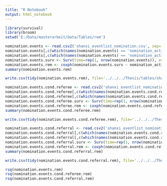 ---
title: "R Notebook"
output: html_notebook
---


```{r}
library(survival)
library(broom)
setwd('E:/Data/masterarbeit/Data/Tables/rem')
```


```{r}
nomination.events <- read.csv2('shanxi_eventlist_nomination.csv', sep=',')
nomination.events[,c(which(names(nomination.events) == 'nomination_activity'):which(names(nomination.events) == 'network_time'))] <- log1p(nomination.events[,c(which(names(nomination.events) == 'nomination_activity'):which(names(nomination.events) == 'network_time'))])
nomination.events[,c(which(names(nomination.events) == 'nomination_activity'):which(names(nomination.events) == 'network_time'))] <- scale(nomination.events[,c(which(names(nomination.events) == 'nomination_activity'):which(names(nomination.events) == 'network_time'))])
nomination.events.surv <- Surv(time=rep(1, nrow(nomination.events)), event=nomination.events$IS_OBSERVED)
nomination.events.rem <- coxph(nomination.events.surv ~ nomination_activity +  reciprocation + repetition + exact_reciprocation +transitive_tie + cyclical_tie + triangle_effect_children + triangle_effect_parents + network_activity + network_time + referee_age + referral_age + age_difference + referee_gender + referral_gender + gender_difference + referee_relatives + referral_relatives + relatives_difference + referee_hukou + referral_hukou + hukou_difference + strata(EVENT_INTERVAL), data=nomination.events)
summary(nomination.events.rem)
```
```{r}
write.csv(tidy(nomination.events.rem), file='../../../Thesis/tables/shanxi_rem.csv')
```

```{r}
nomination.events.cond.referee <- read.csv2('shanxi_eventlist_nomination_cond_referee.csv', sep=',')
nomination.events.cond.referee[,c(which(names(nomination.events.cond.referee) == 'nomination_activity'):which(names(nomination.events.cond.referee) == 'network_time'))] <- log1p(nomination.events.cond.referee[,c(which(names(nomination.events.cond.referee) == 'nomination_activity'):which(names(nomination.events.cond.referee) == 'network_time'))])
nomination.events.cond.referee[,c(which(names(nomination.events.cond.referee) == 'nomination_activity'):which(names(nomination.events.cond.referee) == 'network_time'))] <- scale(nomination.events.cond.referee[,c(which(names(nomination.events.cond.referee) == 'nomination_activity'):which(names(nomination.events.cond.referee) == 'network_time'))])
nomination.events.cond.referee.surv <- Surv(time=rep(1, nrow(nomination.events.cond.referee)), event=nomination.events.cond.referee$IS_OBSERVED)
nomination.events.cond.referee.rem <- coxph(nomination.events.cond.referee.surv ~ reciprocation + network_activity + network_time + referee_age + referral_age + age_difference + referee_gender + referral_gender + gender_difference + referee_relatives + referral_relatives + relatives_difference + referee_hukou + referral_hukou + hukou_difference + strata(EVENT_INTERVAL), data=nomination.events.cond.referee) # all except reciprocation, network activity/time NAN??
summary(nomination.events.cond.referee.rem)
```
```{r}
write.csv(tidy(nomination.events.cond.referee.rem), file='../../../Thesis/tables/shanxi_rem_cond_sender.csv')
```

```{r}
nomination.events.cond.referral <- read.csv2('shanxi_eventlist_nomination_cond_referral.csv', sep=',')
nomination.events.cond.referral[,c(which(names(nomination.events.cond.referral) == 'nomination_activity'):which(names(nomination.events.cond.referral) == 'network_time'))] <- log1p(nomination.events.cond.referral[,c(which(names(nomination.events.cond.referral) == 'nomination_activity'):which(names(nomination.events.cond.referral) == 'network_time'))])
nomination.events.cond.referral[,c(which(names(nomination.events.cond.referral) == 'nomination_activity'):which(names(nomination.events.cond.referral) == 'network_time'))] <- scale(nomination.events.cond.referral[,c(which(names(nomination.events.cond.referral) == 'nomination_activity'):which(names(nomination.events.cond.referral) == 'network_time'))])
nomination.events.cond.referral.surv <- Surv(time=rep(1, nrow(nomination.events.cond.referral)), event=nomination.events.cond.referral$IS_OBSERVED)
nomination.events.cond.referral.rem <- coxph(nomination.events.cond.referral.surv ~ nomination_activity +  reciprocation + repetition + exact_reciprocation +transitive_tie + cyclical_tie + triangle_effect_children + triangle_effect_parents + network_activity + network_time + referee_age + referral_age + age_difference + referee_gender + referral_gender + gender_difference + referee_relatives + referral_relatives + relatives_difference + referee_hukou + referral_hukou + hukou_difference + strata(EVENT_INTERVAL), data=nomination.events.cond.referral)
summary(nomination.events.cond.referral.rem)
```
```{r}
write.csv(tidy(nomination.events.cond.referral.rem), file='../../../Thesis/tables/shanxi_rem_cond_receiver.csv')
```

```{r}
rsq(nomination.events.rem)
rsq(nomination.events.cond.referee.rem)
rsq(nomination.events.cond.referral.rem)
```
